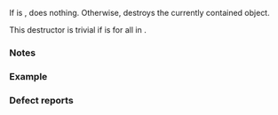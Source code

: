 {{cpp/utility/variant/title|~variant}}
{{cpp/utility/variant/navbar}}
{{dcl begin}}
{{dcla|anchor=no|since=c++17|constexpr=c++20|
~variant();
}}
{{dcl end}}

If {{rlpf|valueless_by_exception}} is {{c|true}}, does nothing. Otherwise, destroys the currently contained object.

This destructor is trivial if {{c|std::is_trivially_destructible_v&lt;T_i&gt;}} is {{c|true}} for all {{tt|T_i}} in {{tt|Types...}}.

===Notes===
{{ftm begin}}
{{ftm|std=C++20|dr=yes|value=202106L|__cpp_lib_variant|Fully {{c/core|constexpr}} {{tt|std::variant}}}}
{{ftm end}}

===Example===
{{example
|code=
#include &lt;cstdio&gt;
#include &lt;variant&gt;

int main()
{
    struct X { ~X() { puts("X::~X();"); } };
    struct Y { ~Y() { puts("Y::~Y();"); } };

    {
        puts("entering block #1");
        std::variant&lt;X,Y&gt; var;
        puts("leaving block #1");
    }

    {
        puts("entering block #2");
        std::variant&lt;X,Y&gt; var{ std::in_place_index_t&lt;1&gt;{} }; // constructs var(Y)
        puts("leaving block #2");
    }
}
|output=
entering block #1
leaving block #1
X::~X();
entering block #2
leaving block #2
Y::~Y();
}}

===Defect reports===
{{dr list begin}}
{{dr list item|paper=P2231R1|std=C++20|before=the destructor was not {{c/core|constexpr}} while non-trivial destructors can be {{c/core|constexpr}} in C++20|after=made {{c/core|constexpr}}}}
{{dr list end}}

{{langlinks|es|ja|ru|zh}}